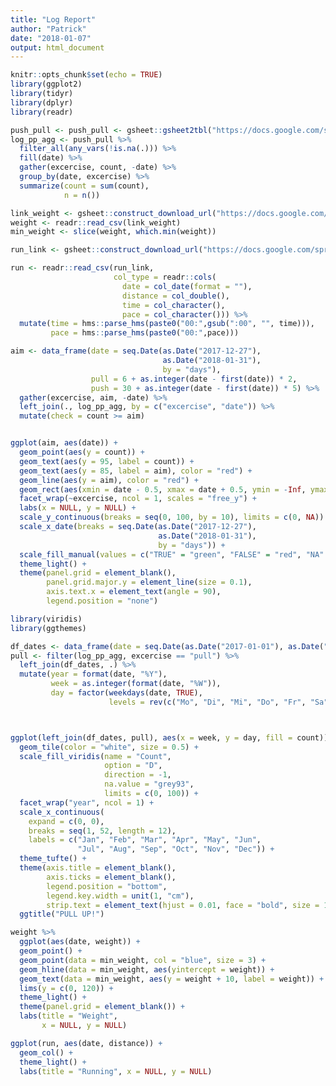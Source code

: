 ```yaml
---
title: "Log Report"
author: "Patrick"
date: "2018-01-07"
output: html_document
---
```


```r
knitr::opts_chunk$set(echo = TRUE)
library(ggplot2)
library(tidyr)
library(dplyr)
library(readr)

push_pull <- push_pull <- gsheet::gsheet2tbl("https://docs.google.com/spreadsheets/d/1WVgOIEIbnRDNG2AM_ZlEMjSc7w9HsA7YfhwbZ86iyKM/")
log_pp_agg <- push_pull %>%
  filter_all(any_vars(!is.na(.))) %>% 
  fill(date) %>%
  gather(excercise, count, -date) %>% 
  group_by(date, excercise) %>% 
  summarize(count = sum(count), 
            n = n())

link_weight <- gsheet::construct_download_url("https://docs.google.com/spreadsheets/d/1WVgOIEIbnRDNG2AM_ZlEMjSc7w9HsA7YfhwbZ86iyKM/", sheetid = 1356723237)
weight <- readr::read_csv(link_weight)
min_weight <- slice(weight, which.min(weight))

run_link <- gsheet::construct_download_url("https://docs.google.com/spreadsheets/d/1WVgOIEIbnRDNG2AM_ZlEMjSc7w9HsA7YfhwbZ86iyKM/", sheetid = 1870449725)

run <- readr::read_csv(run_link, 
                       col_type = readr::cols(
                         date = col_date(format = ""),
                         distance = col_double(),
                         time = col_character(),
                         pace = col_character())) %>% 
  mutate(time = hms::parse_hms(paste0("00:",gsub(":00", "", time))), 
         pace = hms::parse_hms(paste0("00:",pace)))

aim <- data_frame(date = seq.Date(as.Date("2017-12-27"), 
                                  as.Date("2018-01-31"), 
                                  by = "days"), 
                  pull = 6 + as.integer(date - first(date)) * 2, 
                  push = 30 + as.integer(date - first(date)) * 5) %>% 
  gather(excercise, aim, -date) %>% 
  left_join(., log_pp_agg, by = c("excercise", "date")) %>% 
  mutate(check = count >= aim)



```

```r
ggplot(aim, aes(date)) + 
  geom_point(aes(y = count)) + 
  geom_text(aes(y = 95, label = count)) + 
  geom_text(aes(y = 85, label = aim), color = "red") +
  geom_line(aes(y = aim), color = "red") + 
  geom_rect(aes(xmin = date - 0.5, xmax = date + 0.5, ymin = -Inf, ymax = Inf, fill = check), alpha = 0.2) + 
  facet_wrap(~excercise, ncol = 1, scales = "free_y") + 
  labs(x = NULL, y = NULL) + 
  scale_y_continuous(breaks = seq(0, 100, by = 10), limits = c(0, NA)) + 
  scale_x_date(breaks = seq.Date(as.Date("2017-12-27"), 
                                 as.Date("2018-01-31"), 
                                 by = "days")) + 
  scale_fill_manual(values = c("TRUE" = "green", "FALSE" = "red", "NA" = "grey")) + 
  theme_light() +
  theme(panel.grid = element_blank(), 
        panel.grid.major.y = element_line(size = 0.1), 
        axis.text.x = element_text(angle = 90), 
        legend.position = "none")
```

```r
library(viridis)
library(ggthemes)

df_dates <- data_frame(date = seq.Date(as.Date("2017-01-01"), as.Date("2018-12-31"), by = "days"))
pull <- filter(log_pp_agg, excercise == "pull") %>% 
  left_join(df_dates, .) %>% 
  mutate(year = format(date, "%Y"),
         week = as.integer(format(date, "%W")),
         day = factor(weekdays(date, TRUE), 
                      levels = rev(c("Mo", "Di", "Mi", "Do", "Fr", "Sa", "So"))))



ggplot(left_join(df_dates, pull), aes(x = week, y = day, fill = count)) + 
  geom_tile(color = "white", size = 0.5) + 
  scale_fill_viridis(name = "Count", 
                     option = "D", 
                     direction = -1, 
                     na.value = "grey93", 
                     limits = c(0, 100)) + 
  facet_wrap("year", ncol = 1) +
  scale_x_continuous(
    expand = c(0, 0), 
    breaks = seq(1, 52, length = 12), 
    labels = c("Jan", "Feb", "Mar", "Apr", "May", "Jun", 
               "Jul", "Aug", "Sep", "Oct", "Nov", "Dec")) + 
  theme_tufte() + 
  theme(axis.title = element_blank(), 
        axis.ticks = element_blank(), 
        legend.position = "bottom", 
        legend.key.width = unit(1, "cm"), 
        strip.text = element_text(hjust = 0.01, face = "bold", size = 12)) +
  ggtitle("PULL UP!")
```


```r
weight %>% 
  ggplot(aes(date, weight)) +
  geom_point() + 
  geom_point(data = min_weight, col = "blue", size = 3) +
  geom_hline(data = min_weight, aes(yintercept = weight)) + 
  geom_text(data = min_weight, aes(y = weight + 10, label = weight)) +
  lims(y = c(0, 120)) + 
  theme_light() + 
  theme(panel.grid = element_blank()) + 
  labs(title = "Weight", 
       x = NULL, y = NULL) 
```
```r
ggplot(run, aes(date, distance)) + 
  geom_col() +
  theme_light() +
  labs(title = "Running", x = NULL, y = NULL)
```

